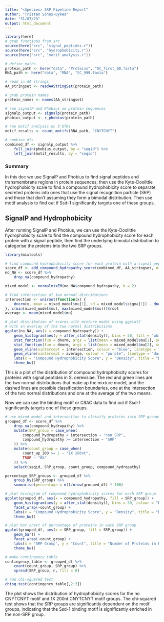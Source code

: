 ```yaml
---
title: "<Species> SRP Pipeline Report"
author: "Tristan Sones-Dykes"
date: "31/07/23"
output: html_document
---
```


```r
library(here)
# grab functions from src
source(here("src", "signal_peptides.r"))
source(here("src", "hydrophobicity.r"))
source(here("src", "motif_analysis.r"))

# define paths
protein_path <- here("data", "Proteins", "SC_first_60.fasta")
RNA_path <- here("data", "RNA", "SC_999.fasta")

# read in AA strings
AA_stringset <- readAAStringSet(protein_path)

# grab protein names
protein_names <- names(AA_stringset)

# run signalP and Phobius on protein sequences
signalp_output <- signalp(protein_path)
phobius_output <- r_phobius(protein_path)

# run motif analysis on 5'UTRs
motif_results <- count_motifs(RNA_path, "CNYTCNYT")

# combine dfs
combined_df <- signalp_output %>%
    full_join(phobius_output, by = "seqid") %>%
    left_join(motif_results, by = "seqid")
```

### Summary
In this doc we use SignalP and Phobius to find signal peptides and transmembrane regions in protein sequences,
then use the Kyte-Doolittle hydrophobicity scale to find a compound hydrophobicity score
to separate secreted proteins into ones that use the signal recognition particle (SRP) and 
those that don't assuming they form a bimodal distribution. Then use motif analysis to find out if Ssd-1 significantly targets one 
of these groups.

## SignalP and Hydrophobicity 
After running SignalP and Phobius, we can use the Kyte-Doolittle hydrophobicity scale to
find the compound hydrophobicity score for each protein with a signal peptide, then find
the underlying bimodal distribution to categorise the proteins into the two SRP groups.

```r
library(mixtools)

# find compound hydrophobicity score for each protein with a signal peptide
score_df <- add_compound_hydropathy_score(combined_df, AA_stringset, useSignalP = FALSE)
no_NA <- score_df %>%
    drop_na(compound_hydropathy)

mixed_model <- normalmixEM(no_NA$compound_hydropathy, k = 2)

# find intersection of two normal distributions
intersection <- uniroot(function(x) {
    dnorm(x, mean = mixed_model$mu[1], sd = mixed_model$sigma[1]) - dnorm(x, mean = mixed_model$mu[2], sd = mixed_model$sigma[2])
}, c(min(mixed_model$mu), max(mixed_model$mu)))$root
average <- mean(mixed_model$mu)

# plot distribution of scores with mixture model using ggplot2
# with an overlay of the two normal distributions
ggplot(no_NA, aes(x = compound_hydropathy)) +
    geom_histogram(aes(y = after_stat(density)), bins = 50, fill = "white", colour = "black") + 
    stat_function(fun = dnorm, args = list(mean = mixed_model$mu[1], sd = mixed_model$sigma[1]), colour = "red") +
    stat_function(fun = dnorm, args = list(mean = mixed_model$mu[2], sd = mixed_model$sigma[2]), colour = "green") +
    geom_vline(xintercept = intersection, colour = "blue", linetype = "dashed") +
    geom_vline(xintercept = average, colour = "purple", linetype = "dashed") +
    labs(x = "Compound Hydrophobicity Score", y = "Density", title = "Distribution of Compound Hydrophobicity Scores (Cerevisiae)") +
    theme_bw()
```

This is a plot of the distribution of compound hydrophobicity scores for proteins with signal peptides in S. cerevisiae.
The red and green lines are the two normal distributions that make up the mixture model, and the dashed lines are possible classification boundaries,
one at the intersection of the two normal distributions and one at the average of the two means.

Now we can use the binding motif or CRAC data to find out if Ssd-1 significantly targets one of these groups.
```r
# use mixed model and intersection to classify proteins into SRP groups, and make motif count groups
grouped_df <- score_df %>%
    drop_na(compound_hydropathy) %>%
    mutate(SRP_group = case_when(
        compound_hydropathy < intersection ~ "non_SRP",
        compound_hydropathy >= intersection ~ "SRP"
    )) %>%
    mutate(count_group = case_when(
        count_up_200 >= 1 ~ "1X 200nt",
        TRUE ~ "0X"
    )) %>%
    select(seqid, SRP_group, count_group, compound_hydropathy)

percentage_SRP_groups <- grouped_df %>%
    group_by(SRP_group) %>%
    summarise(percentage = n()/nrow(grouped_df) * 100)

# plot histogram of compound hydrophobicity scores for each SRP group
ggplot(grouped_df, aes(x = compound_hydropathy, fill = SRP_group)) +
    geom_histogram(aes(y = after_stat(density)), bins = 50, colour = "black") +
    facet_wrap(~count_group) +
    labs(x = "Compound Hydrophobicity Score", y = "Density", title = "Distribution of Compound Hydrophobicity Scores (Cerevisiae)") +
    theme_bw()

# plot bar chart of percentage of proteins in each SRP group
ggplot(grouped_df, aes(x = SRP_group, fill = SRP_group)) +
    geom_bar() +
    facet_wrap(~count_group) +
    labs(x = "SRP Group", y = "Count", title = "Number of Proteins in Each SRP Group (Cerevisiae)") +
    theme_bw()

# make contingency table
contingency_table <- grouped_df %>%
    count(count_group, SRP_group) %>%
    spread(SRP_group, n, fill = 0)

# run chi-squared test
chisq.test(contingency_table[,2:3])
```

The plot shows the distribution of hydrophobicity scores for the no CNYTCNYT motif and 1X 200nt CNYTCNYT motif groups.
The chi-squared test shows that the SRP groups are significantly dependent on the motif groups, indicating that the Ssd-1 binding motif is significantly enriched in the non-SRP group.